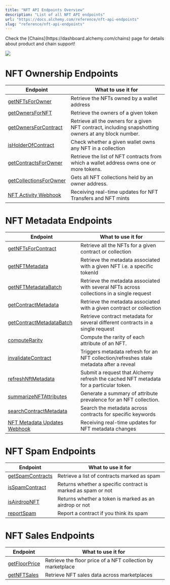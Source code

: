 ```yaml
---
title: "NFT API Endpoints Overview"
description: "List of all NFT API endpoints"
url: "https://docs.alchemy.com/reference/nft-api-endpoints"
slug: "reference/nft-api-endpoints"
---
```


<Info>
  Check the [Chains](https://dashboard.alchemy.com/chains) page for details about product and chain support!

  ![](523fb8a9a9d899921ee1046d0ff1b389967a9976d1c6112ebbbe071ddd1ef374-image.png)
</Info>

# NFT Ownership Endpoints

| **Endpoint**                                                   | **What to use it for**                                                                               |
| -------------------------------------------------------------- | ---------------------------------------------------------------------------------------------------- |
| [getNFTsForOwner](/reference/getnftsforowner-v3)               | Retrieve the NFTs owned by a wallet address                                                          |
| [getOwnersForNFT](/reference/getownersfornft-v3)               | Retrieve the owners of a given token                                                                 |
| [getOwnersForContract](/reference/getownersforcontract-v3)     | Retrieve all the owners for a given NFT contract, including snapshotting owners at any block number. |
| [isHolderOfContract](/reference/isholderofcontract-v3)         | Check whether a given wallet owns any NFT in a collection                                            |
| [getContractsForOwner](/reference/getcontractsforowner-v3)     | Retrieve the list of NFT contracts from which a wallet address owns one or more tokens.              |
| [getCollectionsForOwner](/reference/getcollectionsforowner-v3) | Gets all NFT collections held by an owner address.                                                   |
| [NFT Activity Webhook](/reference/nft-activity-webhook)        | Receiving real-time updates for NFT Transfers and NFT mints                                          |

# NFT Metadata Endpoints

| **Endpoint**                                                            | **What to use it for**                                                                    |
| ----------------------------------------------------------------------- | ----------------------------------------------------------------------------------------- |
| [getNFTsForContract](/reference/getnftsforcontract-v3)                  | Retrieve all the NFTs for a given contract or collection                                  |
| [getNFTMetadata](/reference/getnftmetadata-v3)                          | Retrieve the metadata associated with a given NFT i.e. a specific tokenId                 |
| [getNFTMetadataBatch](/reference/getnftmetadatabatch-v3)                | Retrieve the metadata associated with several NFTs across collections in a single request |
| [getContractMetadata](/reference/getcontractmetadata-v3)                | Retrieve the metadata associated with a given contract or collection                      |
| [getContractMetadataBatch](/reference/getcontractmetadatabatch-v3)      | Retrieve contract metadata for several different contracts in a single request            |
| [computeRarity](/reference/computerarity-v3)                            | Compute the rarity of each attribute of an NFT.                                           |
| [invalidateContract](/reference/invalidatecontract-v3)                  | Triggers metadata refresh for an NFT collection/refreshes stale metadata after a reveal   |
| [refreshNftMetadata](/reference/refreshnftmetadata-v3)                  | Submit a request that Alchemy refresh the cached NFT metadata for a particular token.     |
| [summarizeNFTAttributes](/reference/summarizenftattributes-v3)          | Generate a summary of attribute prevalence for an NFT collection.                         |
| [searchContractMetadata](/reference/searchcontractmetadata)             | Search the metadata across contracts for specific keywords                                |
| [NFT Metadata Updates Webhook](/reference/nft-metadata-updates-webhook) | Receiving real-time updates for NFT metadata changes                                      |

# NFT Spam Endpoints

| **Endpoint**                                       | **What to use it for**                                       |
| -------------------------------------------------- | ------------------------------------------------------------ |
| [getSpamContracts](/reference/getspamcontracts-v3) | Retrieve a list of contracts marked as spam                  |
| [isSpamContract](/reference/isspamcontract-v3)     | Returns whether a specific contract is marked as spam or not |
| [isAirdropNFT](/reference/isairdropnft-v3)         | Returns whether a token is marked as an airdrop or not       |
| [reportSpam](/reference/reportspam-v3)             | Report a contract if you think its spam                      |

# NFT Sales Endpoints

| **Endpoint**                                 | **What to use it for**                                      |
| -------------------------------------------- | ----------------------------------------------------------- |
| [getFloorPrice](/reference/getfloorprice-v3) | Retrieve the floor price of a NFT collection by marketplace |
| [getNFTSales](/reference/getnftsales-v3)     | Retrieve NFT sales data across marketplaces                 |
